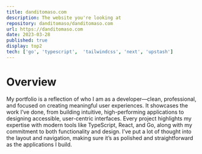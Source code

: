 ```yaml
---
title: danditomaso.com
description: The website you're looking at
repository: danditomaso/danditomaso.com
url: https://danditomaso.com
date: 2023-03-28
published: true
display: top2
tech: ['go', 'typescript',  'tailwindcss', 'next', 'upstash']
---
```


# Overview 

My portfolio is a reflection of who I am as a developer—clean, professional, and focused on creating meaningful user experiences. It showcases the work I’ve done, from building intuitive, high-performing applications to designing accessible, user-centric interfaces. Every project highlights my expertise with modern tools like TypeScript, React, and Go, along with my commitment to both functionality and design. I’ve put a lot of thought into the layout and navigation, making sure it’s as polished and straightforward as the applications I build.

